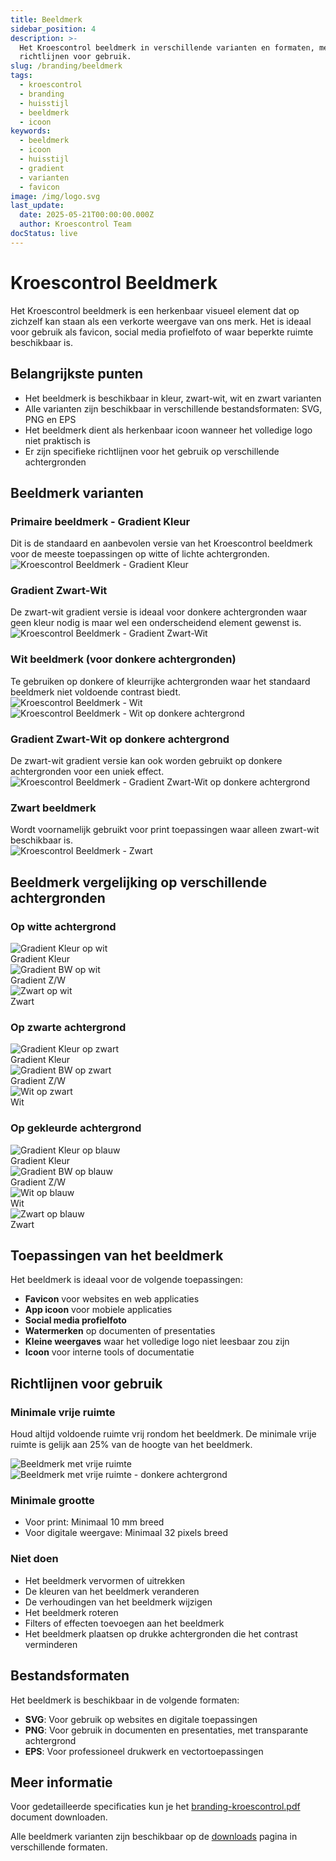 ```yaml
---
title: Beeldmerk
sidebar_position: 4
description: >-
  Het Kroescontrol beeldmerk in verschillende varianten en formaten, met
  richtlijnen voor gebruik.
slug: /branding/beeldmerk
tags:
  - kroescontrol
  - branding
  - huisstijl
  - beeldmerk
  - icoon
keywords:
  - beeldmerk
  - icoon
  - huisstijl
  - gradient
  - varianten
  - favicon
image: /img/logo.svg
last_update:
  date: 2025-05-21T00:00:00.000Z
  author: Kroescontrol Team
docStatus: live
---
```


# Kroescontrol Beeldmerk

Het Kroescontrol beeldmerk is een herkenbaar visueel element dat op zichzelf kan staan als een verkorte weergave van ons merk. Het is ideaal voor gebruik als favicon, social media profielfoto of waar beperkte ruimte beschikbaar is.

## Belangrijkste punten

- Het beeldmerk is beschikbaar in kleur, zwart-wit, wit en zwart varianten
- Alle varianten zijn beschikbaar in verschillende bestandsformaten: SVG, PNG en EPS
- Het beeldmerk dient als herkenbaar icoon wanneer het volledige logo niet praktisch is
- Er zijn specifieke richtlijnen voor het gebruik op verschillende achtergronden

## Beeldmerk varianten

<div style={{display: 'flex', flexWrap: 'wrap', gap: '20px', marginBottom: '20px'}}>
  <div style={{flex: '1 1 250px', minWidth: '250px'}}>
    <h3>Primaire beeldmerk - Gradient Kleur</h3>
    <div style={{fontSize: '0.9em', textAlign: 'center', margin: '8px 0 0 0'}}>Dit is de standaard en aanbevolen versie van het Kroescontrol beeldmerk voor de meeste toepassingen op witte of lichte achtergronden.</div>
    <div style={{padding: '30px', backgroundColor: 'white', textAlign: 'center', borderRadius: '5px', border: '1px solid #eee', height: '120px', display: 'flex', alignItems: 'center', justifyContent: 'center'}}>
      <img src="/public/branding/beeldmerk/png/kc-beeldmerk-gradientkleur.png" alt="Kroescontrol Beeldmerk - Gradient Kleur" style={{maxWidth: '100px'}} />
    </div>
  </div>

  <div style={{flex: '1 1 250px', minWidth: '250px'}}>
    <h3>Gradient Zwart-Wit</h3>
    <span>De zwart-wit gradient versie is ideaal voor donkere achtergronden waar geen kleur nodig is maar wel een onderscheidend element gewenst is.</span>
    <div style={{padding: '30px', backgroundColor: 'rgb(51, 51, 51)', textAlign: 'center', borderRadius: '5px', height: '120px', display: 'flex', alignItems: 'center', justifyContent: 'center'}}>
      <img src="/public/branding/beeldmerk/png/kc-beeldmerk-gradientbw.png" alt="Kroescontrol Beeldmerk - Gradient Zwart-Wit" style={{maxWidth: '100px'}} />
    </div>
  </div>
</div>

<div style={{display: 'flex', flexWrap: 'wrap', gap: '20px', marginBottom: '20px'}}>
  <div style={{flex: '1 1 250px', minWidth: '250px'}}>
    <h3>Wit beeldmerk (voor donkere achtergronden)</h3>
    <div>Te gebruiken op donkere of kleurrijke achtergronden waar het standaard beeldmerk niet voldoende contrast biedt.</div>
    <div style={{display: 'flex', gap: '15px', marginBottom: '10px'}}>
      <div style={{padding: '30px', backgroundColor: '#0057B8', textAlign: 'center', flex: '1', borderRadius: '5px'}}>
        <img src="/public/branding/beeldmerk/png/kc-beeldmerk-wit.png" alt="Kroescontrol Beeldmerk - Wit" style={{maxWidth: '80px'}} />
      </div>
      <div style={{padding: '30px', backgroundColor: '#333', textAlign: 'center', flex: '1', borderRadius: '5px'}}>
        <img src="/public/branding/beeldmerk/png/kc-beeldmerk-wit.png" alt="Kroescontrol Beeldmerk - Wit op donkere achtergrond" style={{maxWidth: '80px'}} />
      </div>
    </div>
  </div>

  <div style={{flex: '1 1 250px', minWidth: '250px'}}>
    <h3>Gradient Zwart-Wit op donkere achtergrond</h3>
    <div>De zwart-wit gradient versie kan ook worden gebruikt op donkere achtergronden voor een uniek effect.</div>
    <div style={{padding: '30px', backgroundColor: '#222b5b', textAlign: 'center', borderRadius: '5px'}}>
      <img src="/public/branding/beeldmerk/png/kc-beeldmerk-gradientbw.png" alt="Kroescontrol Beeldmerk - Gradient Zwart-Wit op donkere achtergrond" style={{maxWidth: '80px'}} />
    </div>
  </div>
</div>

<div
  style={{
    display: 'flex',
    flexWrap: 'wrap',
    gap: '20px',
    marginBottom: '20px',
  }}
>
  <div style={{ flex: '1 1 250px', minWidth: '250px' }}>
    <h3>Zwart beeldmerk</h3>
    <span>
      Wordt voornamelijk gebruikt voor print toepassingen waar alleen zwart-wit
      beschikbaar is.
    </span>
    <div
      style={{
        padding: '30px',
        backgroundColor: 'white',
        textAlign: 'center',
        borderRadius: '5px',
        border: '1px solid #eee',
      }}
    >
      <img
        src='/public/branding/beeldmerk/png/kc-beeldmerk-zwart.png'
        alt='Kroescontrol Beeldmerk - Zwart'
        style={{ maxWidth: '80px' }}
      />
    </div>
  </div>
</div>

## Beeldmerk vergelijking op verschillende achtergronden

### Op witte achtergrond

<div style={{display: 'flex', flexWrap: 'wrap', gap: '15px', marginBottom: '30px'}}>
  <div style={{flex: '1 1 120px', minWidth: '120px', maxWidth: '150px'}}>
    <div style={{padding: '20px', backgroundColor: 'white', textAlign: 'center', borderRadius: '5px', border: '1px solid #eee', height: '80px', display: 'flex', alignItems: 'center', justifyContent: 'center'}}>
      <img src="/public/branding/beeldmerk/png/kc-beeldmerk-gradientkleur.png" alt="Gradient Kleur op wit" style={{maxWidth: '60px', width: '100%'}} />
    </div>
    <div style={{fontSize: '0.9em', textAlign: 'center', margin: '8px 0 0 0'}}>Gradient Kleur</div>
  </div>

<div style={{ flex: '1 1 120px', minWidth: '120px', maxWidth: '150px' }}>
  <div
    style={{
      padding: '20px',
      backgroundColor: 'white',
      textAlign: 'center',
      borderRadius: '5px',
      border: '1px solid #eee',
      height: '80px',
      display: 'flex',
      alignItems: 'center',
      justifyContent: 'center',
    }}
  >
    <img
      src='/public/branding/beeldmerk/png/kc-beeldmerk-gradientbw.png'
      alt='Gradient BW op wit'
      style={{ maxWidth: '60px', width: '100%' }}
    />
  </div>
  <div style={{ fontSize: '0.9em', textAlign: 'center', margin: '8px 0 0 0' }}>
    Gradient Z/W
  </div>
</div>

  <div style={{flex: '1 1 120px', minWidth: '120px', maxWidth: '150px'}}>
    <div style={{padding: '20px', backgroundColor: 'white', textAlign: 'center', borderRadius: '5px', border: '1px solid #eee', height: '80px', display: 'flex', alignItems: 'center', justifyContent: 'center'}}>
      <img src="/public/branding/beeldmerk/png/kc-beeldmerk-zwart.png" alt="Zwart op wit" style={{maxWidth: '60px', width: '100%'}} />
    </div>
    <div style={{fontSize: '0.9em', textAlign: 'center', margin: '8px 0 0 0'}}>Zwart</div>
  </div>
</div>

### Op zwarte achtergrond

<div style={{display: 'flex', flexWrap: 'wrap', gap: '15px', marginBottom: '30px'}}>
  <div style={{flex: '1 1 120px', minWidth: '120px', maxWidth: '150px'}}>
    <div style={{padding: '20px', backgroundColor: 'black', textAlign: 'center', borderRadius: '5px', height: '80px', display: 'flex', alignItems: 'center', justifyContent: 'center'}}>
      <img src="/public/branding/beeldmerk/png/kc-beeldmerk-gradientkleur.png" alt="Gradient Kleur op zwart" style={{maxWidth: '60px', width: '100%'}} />
    </div>
    <div style={{fontSize: '0.9em', textAlign: 'center', margin: '8px 0 0 0'}}>Gradient Kleur</div>
  </div>

<div style={{ flex: '1 1 120px', minWidth: '120px', maxWidth: '150px' }}>
  <div
    style={{
      padding: '20px',
      backgroundColor: 'black',
      textAlign: 'center',
      borderRadius: '5px',
      height: '80px',
      display: 'flex',
      alignItems: 'center',
      justifyContent: 'center',
    }}
  >
    <img
      src='/public/branding/beeldmerk/png/kc-beeldmerk-gradientbw.png'
      alt='Gradient BW op zwart'
      style={{ maxWidth: '60px', width: '100%' }}
    />
  </div>
  <div style={{ fontSize: '0.9em', textAlign: 'center', margin: '8px 0 0 0' }}>
    Gradient Z/W
  </div>
</div>

  <div style={{flex: '1 1 120px', minWidth: '120px', maxWidth: '150px'}}>
    <div style={{padding: '20px', backgroundColor: 'black', textAlign: 'center', borderRadius: '5px', height: '80px', display: 'flex', alignItems: 'center', justifyContent: 'center'}}>
      <img src="/public/branding/beeldmerk/png/kc-beeldmerk-wit.png" alt="Wit op zwart" style={{maxWidth: '60px', width: '100%'}} />
    </div>
    <div style={{fontSize: '0.9em', textAlign: 'center', margin: '8px 0 0 0', color: 'var(--ifm-font-color-base)'}}>Wit</div>
  </div>
</div>

### Op gekleurde achtergrond

<div style={{display: 'flex', flexWrap: 'wrap', gap: '15px', marginBottom: '30px'}}>
  <div style={{flex: '1 1 120px', minWidth: '120px', maxWidth: '150px'}}>
    <div style={{padding: '20px', backgroundColor: '#0057B8', textAlign: 'center', borderRadius: '5px', height: '80px', display: 'flex', alignItems: 'center', justifyContent: 'center'}}>
      <img src="/public/branding/beeldmerk/png/kc-beeldmerk-gradientkleur.png" alt="Gradient Kleur op blauw" style={{maxWidth: '60px', width: '100%'}} />
    </div>
    <div style={{fontSize: '0.9em', textAlign: 'center', margin: '8px 0 0 0'}}>Gradient Kleur</div>
  </div>

<div style={{ flex: '1 1 120px', minWidth: '120px', maxWidth: '150px' }}>
  <div
    style={{
      padding: '20px',
      backgroundColor: '#0057B8',
      textAlign: 'center',
      borderRadius: '5px',
      height: '80px',
      display: 'flex',
      alignItems: 'center',
      justifyContent: 'center',
    }}
  >
    <img
      src='/public/branding/beeldmerk/png/kc-beeldmerk-gradientbw.png'
      alt='Gradient BW op blauw'
      style={{ maxWidth: '60px', width: '100%' }}
    />
  </div>
  <div
    style={{
      fontSize: '0.9em',
      textAlign: 'center',
      margin: '8px 0 0 0',
      color: 'var(--ifm-font-color-base)',
    }}
  >
    Gradient Z/W
  </div>
</div>

<div style={{ flex: '1 1 120px', minWidth: '120px', maxWidth: '150px' }}>
  <div
    style={{
      padding: '20px',
      backgroundColor: '#0057B8',
      textAlign: 'center',
      borderRadius: '5px',
      height: '80px',
      display: 'flex',
      alignItems: 'center',
      justifyContent: 'center',
    }}
  >
    <img
      src='/public/branding/beeldmerk/png/kc-beeldmerk-wit.png'
      alt='Wit op blauw'
      style={{ maxWidth: '60px', width: '100%' }}
    />
  </div>
  <div
    style={{
      fontSize: '0.9em',
      textAlign: 'center',
      margin: '8px 0 0 0',
      color: 'var(--ifm-font-color-base)',
    }}
  >
    Wit
  </div>
</div>

  <div style={{flex: '1 1 120px', minWidth: '120px', maxWidth: '150px'}}>
    <div style={{padding: '20px', backgroundColor: '#0057B8', textAlign: 'center', borderRadius: '5px', height: '80px', display: 'flex', alignItems: 'center', justifyContent: 'center'}}>
      <img src="/public/branding/beeldmerk/png/kc-beeldmerk-zwart.png" alt="Zwart op blauw" style={{maxWidth: '60px', width: '100%'}} />
    </div>
    <div style={{fontSize: '0.9em', textAlign: 'center', margin: '8px 0 0 0', color: 'var(--ifm-font-color-base)'}}>Zwart</div>
  </div>
</div>

## Toepassingen van het beeldmerk

Het beeldmerk is ideaal voor de volgende toepassingen:

- **Favicon** voor websites en web applicaties
- **App icoon** voor mobiele applicaties
- **Social media profielfoto**
- **Watermerken** op documenten of presentaties
- **Kleine weergaves** waar het volledige logo niet leesbaar zou zijn
- **Icoon** voor interne tools of documentatie

## Richtlijnen voor gebruik

### Minimale vrije ruimte

Houd altijd voldoende ruimte vrij rondom het beeldmerk. De minimale vrije ruimte is gelijk aan 25% van de hoogte van het beeldmerk.

<div style={{display: 'flex', flexWrap: 'wrap', gap: '20px', marginBottom: '20px'}}>
  <div style={{flex: '1 1 250px', minWidth: '150px'}}>
    <div style={{backgroundColor: '#f5f5f5', padding: '20px', textAlign: 'center', borderRadius: '5px'}}>
      <img src="/public/branding/beeldmerk/png/kc-beeldmerk-gradientkleur.png" alt="Beeldmerk met vrije ruimte" style={{maxWidth: '80px', border: '2px dashed #ccc', padding: '20px'}} />
    </div>
  </div>

  <div style={{flex: '1 1 250px', minWidth: '150px'}}>
    <div style={{backgroundColor: '#333', padding: '20px', textAlign: 'center', borderRadius: '5px'}}>
      <img src="/public/branding/beeldmerk/png/kc-beeldmerk-gradientbw.png" alt="Beeldmerk met vrije ruimte - donkere achtergrond" style={{maxWidth: '80px', border: '2px dashed #666', padding: '20px'}} />
    </div>
  </div>
</div>

### Minimale grootte

- Voor print: Minimaal 10 mm breed
- Voor digitale weergave: Minimaal 32 pixels breed

### Niet doen

- Het beeldmerk vervormen of uitrekken
- De kleuren van het beeldmerk veranderen
- De verhoudingen van het beeldmerk wijzigen
- Het beeldmerk roteren
- Filters of effecten toevoegen aan het beeldmerk
- Het beeldmerk plaatsen op drukke achtergronden die het contrast verminderen

## Bestandsformaten

Het beeldmerk is beschikbaar in de volgende formaten:

- **SVG**: Voor gebruik op websites en digitale toepassingen
- **PNG**: Voor gebruik in documenten en presentaties, met transparante achtergrond
- **EPS**: Voor professioneel drukwerk en vectortoepassingen

## Meer informatie

Voor gedetailleerde specificaties kun je het [branding-kroescontrol.pdf](/branding/branding-kroescontrol.pdf) document downloaden.

Alle beeldmerk varianten zijn beschikbaar op de [downloads](./downloads.md) pagina in verschillende formaten.
